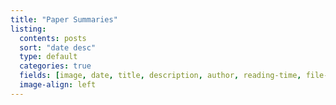 ```yaml
---
title: "Paper Summaries"
listing:
  contents: posts 
  sort: "date desc"
  type: default
  categories: true
  fields: [image, date, title, description, author, reading-time, file-modified]
  image-align: left
---
```

